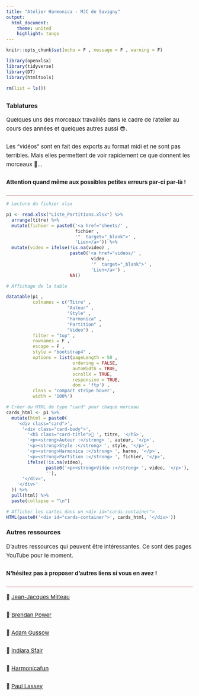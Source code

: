 ```yaml
---
title: "Atelier Harmonica - MJC de Savigny"
output: 
  html_document:
    theme: united
    highlight: tango
---
```


```r
knitr::opts_chunk$set(echo = F , message = F , warning = F)

library(openxlsx)
library(tidyverse)
library(DT)
library(htmltools)

rm(list = ls())

```

<style>
/* Style des cartes */
#cards-container {
  display: none;
}

.card {
  border: 1px solid #ddd;
  border-radius: 10px;
  margin-bottom: 20px;
  padding: 15px;
  box-shadow: 1px 1px 5px rgba(0,0,0,0.1);
  background: white;
}

/* Responsive – affiche les cartes uniquement sur mobile */
@media (max-width: 768px) {
  #cards-container {
    display: block;
  }

.card p {
    margin-bottom: 10px !important;
  }

  .dataTables_wrapper {
    display: none;
  }
}
</style>

<style>
.dataTables_wrapper {
  width: 100% !important;
  overflow-x: auto;
  -webkit-overflow-scrolling: touch;
}

table.dataTable {
  width: 100% !important;
  white-space: nowrap;
}

@media only screen and (max-width: 600px) {
  table.dataTable {
    font-size: 12px;
  }
}
</style>

<style>
@media only screen and (max-width: 600px) {
  body {
    padding: 10px;
  }

  h1 {
    font-size: 22px !important;
  }

  p {
    font-size: 14px !important;
  }
}
</style>


<style>

p {
  font-size: 15px !important;
  line-height: 1.6 !important;
  margin-bottom: 24px !important;
}

h1 {
  color: brown;
  text-align: center;
  font-size: 30px !important;
}

hr {
  border: none;
  height: 1px;
  background-color: brown;
}

.dataTables_wrapper {
  width: 100% !important;
  overflow-x: auto;
}

table.dataTable {
  width: 100% !important;
}
</style>


## {.tabset}

### Tablatures

Quelques uns des morceaux travaillés dans le cadre de l'atelier au cours des années et quelques autres aussi &#128526;.

Les "vidéos" sont en fait des exports au format midi et ne sont pas terribles. Mais elles permettent de voir rapidement ce que donnent les morceaux &#129300;...

**Attention quand même aux possibles petites erreurs par-ci par-là !** 

<hr>

```r

# Lecture du fichier xlsx

p1 <- read.xlsx("Liste_Partitions.xlsx") %>%
  arrange(titre) %>%
  mutate(fichier = paste0('<a href="sheets/' ,
                          fichier ,
                          '"  target="_blank">' ,
                          'Lien</a>')) %>%
  mutate(video = ifelse(!is.na(video) ,
                        paste0('<a href="videos/' ,
                                video ,
                                '"  target="_blank">' ,
                                'Lien</a>') ,
                        NA))

# Affichage de la table

datatable(p1 , 
          colnames = c("Titre" , 
                       "Auteur" , 
                       "Style" , 
                       "Harmonica" ,
                       "Partition" , 
                       "Video") ,
          filter = "top" , 
          rownames = F ,
          escape = F ,
          style = "bootstrap4" ,
          options = list(pageLength = 50 , 
                         ordering = FALSE, 
                         autoWidth = TRUE,
                         scrollX = TRUE,
                         responsive = TRUE,
                         dom = 'ftp') ,
          class = 'compact stripe hover',
          width = '100%')

# Créer du HTML de type "card" pour chaque morceau
cards_html <- p1 %>%
  mutate(html = paste0(
    '<div class="card">',
      '<div class="card-body">',
        '<h5 class="card-title">🎵 ', titre, '</h5>',
        '<p><strong>Auteur :</strong> ', auteur, '</p>',
        '<p><strong>Style :</strong> ', style, '</p>',
        '<p><strong>Harmonica :</strong> ', harmo, '</p>',
        '<p><strong>Partition :</strong> ', fichier, '</p>',
        ifelse(!is.na(video),
               paste0('<p><strong>Vidéo :</strong> ', video, '</p>'),
               ''),
      '</div>',
    '</div>'
  )) %>%
  pull(html) %>%
  paste(collapse = "\n")

# Afficher les cartes dans un <div id="cards-container">
HTML(paste0('<div id="cards-container">', cards_html, '</div>'))

```

### Autres ressources

D'autres ressources qui peuvent être intéressantes.  Ce sont des pages YouTube pour le moment. 

**N'hésitez pas à proposer d'autres liens si vous en avez !**

<hr>

&#128204; <a href="https://www.youtube.com/channel/UCSsFJZEliooPyp15IG6VsBg" target="_blank">Jean-Jacques Milteau</a>

&#128204; <a href="https://www.youtube.com/@BrendanPowerMusic" target="_blank">Brendan Power</a>

&#128204; <a href="https://www.youtube.com/channel/UCfYHJbTZklgZU1bEVLaZyvQ" target="_blank">Adam Gussow</a>

&#128204; <a href="https://www.youtube.com/@indiarasfair" target="_blank">Indiara Sfair</a>

&#128204; <a href="https://www.youtube.com/@harmonicafun" target="_blank">Harmonicafun</a>

&#128204; <a href="https://www.youtube.com/channel/UCBLq_Sd1msR2wyA6KSk6i_g" target="_blank">Paul Lassey</a>
